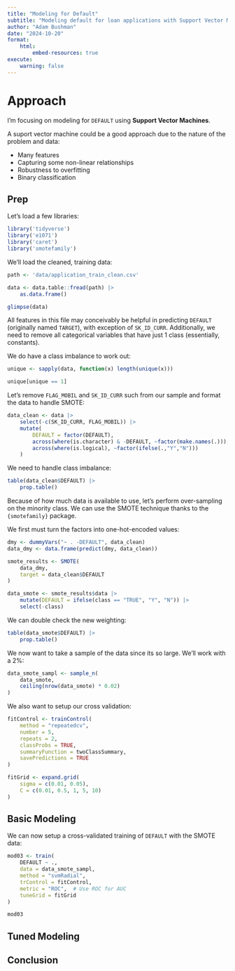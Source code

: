 ```yaml
---
title: "Modeling for Default"
subtitle: "Modeling default for loan applications with Support Vector Machines"
author: "Adam Bushman"
date: "2024-10-20"
format:
    html:
        embed-resources: true
execute:
    warning: false
---
```



# Approach

I'm focusing on modeling for `DEFAULT` using **Support Vector Machines**.

A suport vector machine could be a good approach due to the nature of the problem and data:

*   Many features
*   Capturing some non-linear relationships
*   Robustness to overfitting 
*   Binary classification


## Prep

Let's load a few libraries:

```r
library('tidyverse')
library('e1071')
library('caret')
library('smotefamily')
```

We'll load the cleaned, training data:

```r
path <- 'data/application_train_clean.csv'

data <- data.table::fread(path) |>
    as.data.frame()

glimpse(data)
```

All features in this file may conceivably be helpful in predicting `DEFAULT` (originally named `TARGET`), with exception of `SK_ID_CURR`. Additionally, we need to remove all categorical variables that have just 1 class (essentially, constants).

We do have a class imbalance to work out: 

```r
unique <- sapply(data, function(x) length(unique(x)))

unique[unique == 1]
```

Let's remove `FLAG_MOBIL` and `SK_ID_CURR` such from our sample and format the data to handle SMOTE:

```r
data_clean <- data |> 
    select(-c(SK_ID_CURR, FLAG_MOBIL)) |>
    mutate(
        DEFAULT = factor(DEFAULT), 
        across(where(is.character) & -DEFAULT, ~factor(make.names(.))), 
        across(where(is.logical), ~factor(ifelse(.,"Y","N")))
    )
```

We need to handle class imbalance:

```r
table(data_clean$DEFAULT) |>
    prop.table()
```

Because of how much data is available to use, let's perform over-sampling on the minority class. We can use the SMOTE technique thanks to the `{smotefamily}` package.

We first must turn the factors into one-hot-encoded values:

```r
dmy <- dummyVars("~ . -DEFAULT", data_clean)
data_dmy <- data.frame(predict(dmy, data_clean))
```

```r
smote_results <- SMOTE(
    data_dmy, 
    target = data_clean$DEFAULT
)

data_smote <- smote_results$data |>
    mutate(DEFAULT = ifelse(class == "TRUE", "Y", "N")) |>
    select(-class)
```

We can double check the new weighting:

```r
table(data_smote$DEFAULT) |>
    prop.table()
```

We now want to take a sample of the data since its so large. We'll work with a 2%:

```r
data_smote_sampl <- sample_n(
    data_smote, 
    ceiling(nrow(data_smote) * 0.02)
)
```

We also want to setup our cross validation:

```r
fitControl <- trainControl(
    method = "repeatedcv", 
    number = 5, 
    repeats = 2, 
    classProbs = TRUE, 
    summaryFunction = twoClassSummary, 
    savePredictions = TRUE
)

fitGrid <- expand.grid(
    sigma = c(0.01, 0.05), 
    C = c(0.01, 0.5, 1, 5, 10)
)
```


## Basic Modeling

We can now setup a cross-validated training of `DEFAULT` with the SMOTE data:

```r
mod03 <- train(
    DEFAULT ~ ., 
    data = data_smote_sampl, 
    method = "svmRadial", 
    trControl = fitControl, 
    metric = "ROC",  # Use ROC for AUC
    tuneGrid = fitGrid
)

mod03
```

## Tuned Modeling


## Conclusion